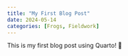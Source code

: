```yaml
---
title: "My First Blog Post"
date: 2024-05-14
categories: [Frogs, Fieldwork]
---
```


This is my first blog post using Quarto! 🐸
